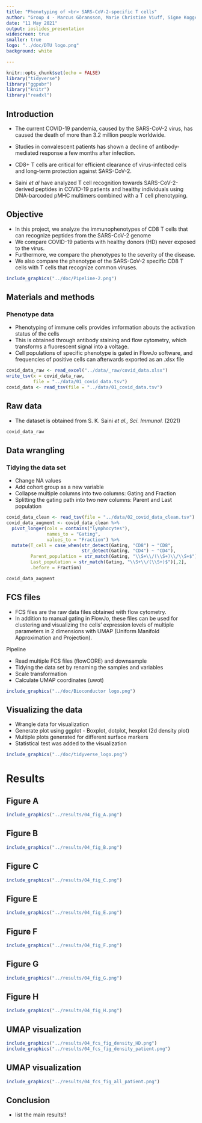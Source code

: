 ```yaml
---
title: "Phenotyping of <br> SARS-CoV-2-specific T cells"
author: "Group 4 - Marcus Göransson, Marie Christine Viuff, Signe Koggersbøl Skadsborg, Susana Patricia Hernandez, Yogesh Basavaraju"
date: "11 May 2021"
output: ioslides_presentation
widescreen: true
smaller: true
logo: "../doc/DTU logo.png"
background: white

---
```


```r
knitr::opts_chunk$set(echo = FALSE)
library("tidyverse")
library("ggpubr")
library("knitr")
library("readxl")
```


## Introduction

- The current COVID-19 pandemia, caused by the SARS-CoV-2 virus, has caused the death of more than 3.2 million people worldwide.

- Studies in convalescent patients has shown a decline of antibody-mediated response a few months after infection. 

- CD8+ T cells are critical for efficient clearance of virus-infected cells and long-term protection against SARS-CoV-2.

- Saini *et al* have analyzed T cell recognition towards SARS-CoV-2-derived peptides in COVID-19 patients and healthy individuals using DNA-barcoded pMHC multimers combined with a T cell phenotyping.

## Objective

* In this project, we analyze the immunophenotypes of CD8 T cells that can recognize peptides from the SARS-CoV-2 genome 
* We compare COVID-19 patients with healthy donors (HD) never exposed to the virus.
* Furthermore, we compare the phenotypes to the severity of the disease.
* We also compare the phenotype of the SARS-CoV-2 specific CD8 T cells with T cells that recognize common viruses.

```r
include_graphics("../doc/Pipeline-2.png")
```





## Materials and methods

### Phenotype data

- Phenotyping of immune cells provides imformation abouts the activation status of the cells
- This is obtained through antibody staining and flow cytometry, which transforms a fluorescent signal into a voltage.
- Cell populations of specific phenotype is gated in FlowJo software, and frequencies of positive cells can afterwards exported as an .xlsx file



```r
covid_data_raw <- read_excel("../data/_raw/covid_data.xlsx")
write_tsv(x = covid_data_raw,
          file = "../data/01_covid_data.tsv")
covid_data <- read_tsv(file = "../data/01_covid_data.tsv")
```


## Raw data {.smaller}

* The dataset is obtained from S. K. Saini *et al., Sci. Immunol.* (2021)

```r
covid_data_raw
```



## Data wrangling 
### Tidying the data set
* Change NA values
* Add cohort group as a new variable
* Collapse multiple columns into two columns: Gating and Fraction
* Splitting the gating path into two new columns: Parent and Last population

```r
covid_data_clean <- read_tsv(file = "../data/02_covid_data_clean.tsv")
covid_data_augment <- covid_data_clean %>% 
  pivot_longer(cols = contains("lymphocytes"),
               names_to = "Gating",
               values_to = "Fraction") %>% 
  mutate(T_cell = case_when(str_detect(Gating, "CD8") ~ "CD8",
                            str_detect(Gating, "CD4") ~ "CD4"),
         Parent_population = str_match(Gating, "\\S+\\/(\\S+)\\/\\S+$")[,2],
         Last_population = str_match(Gating, "\\S+\\/(\\S+)$")[,2],
         .before = Fraction)
```
```r
covid_data_augment
```

## FCS files

* FCS files are the raw data files obtained with flow cytometry.
* In addition to manual gating in FlowJo, these files can be used for clustering and visualizing the cells' expression levels of multiple parameters in 2 dimensions with UMAP (Uniform Manifold Approximation and Projection).

Pipeline

* Read multiple FCS files (flowCORE) and downsample
* Tidying the data set by renaming the samples and variables
* Scale transformation
* Calculate UMAP coordinates (uwot)
```r
include_graphics("../doc/Bioconductor logo.png")
```

## Visualizing the data

* Wrangle data for visualization
* Generate plot using ggplot - Boxplot, dotplot, hexplot (2d density plot)
* Multiple plots generated for different surface markers
* Statistical test was added to the visualization
```r
include_graphics("../doc/tidyverse_logo.png")
```





# Results {.smaller}

## Figure A

```r
include_graphics("../results/04_fig_A.png")
```

## Figure B
```r
include_graphics("../results/04_fig_B.png")
```

## Figure C

```r
include_graphics("../results/04_fig_C.png")
```

## Figure E
```r
include_graphics("../results/04_fig_E.png")
```

## Figure F

```r
include_graphics("../results/04_fig_F.png")
```

## Figure G

```r
include_graphics("../results/04_fig_G.png")
```

## Figure H

```r
include_graphics("../results/04_fig_H.png")
```

## UMAP visualization

```r
include_graphics("../results/04_fcs_fig_density_HD.png")
include_graphics("../results/04_fcs_fig_density_patient.png")
```

## UMAP visualization
```r
include_graphics("../results/04_fcs_fig_all_patient.png")
```


## Conclusion

* list the main results!!


